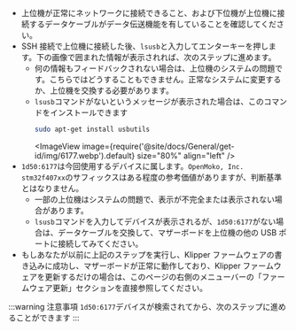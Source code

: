 * 上位機が正常にネットワークに接続できること、および下位機が上位機に接続するデータケーブルがデータ伝送機能を有していることを確認してください。
* SSH 接続で上位機に接続した後、`lsusb`と入力してエンターキーを押します。下の画像で囲まれた情報が表示されれば、次のステップに進めます。
    * 何の情報もフィードバックされない場合は、上位機のシステムの問題です。こちらではどうすることもできません。正常なシステムに変更するか、上位機を交換する必要があります。
    * `lsusb`コマンドがないというメッセージが表示された場合は、このコマンドをインストールできます
        ```bash
        sudo apt-get install usbutils
        ```
        <ImageView image={require('@site/docs/General/get-id/img/6177.webp').default} size="80%" align="left" /> 
* `1d50:6177`は今回使用するデバイスに属します。`OpenMoko, Inc. stm32f407xx`のサフィックスはある程度の参考価値がありますが、判断基準とはなりません。
    * 一部の上位機はシステムの問題で、表示が不完全または表示されない場合があります。
    * `lsusb`コマンドを入力してデバイスが表示されるが、`1d50:6177`がない場合は、データケーブルを交換して、マザーボードを上位機の他の USB ポートに接続してみてください。
* もしあなたが以前に上記のステップを実行し、Klipper ファームウェアの書き込みに成功し、マザーボードが正常に動作しており、Klipper ファームウェアを更新するだけの場合は、このページの右側のメニューバーの「ファームウェア更新」セクションを直接参照してください。

:::warning 注意事項
   `1d50:6177`デバイスが検索されてから、次のステップに進めることができます
::: 